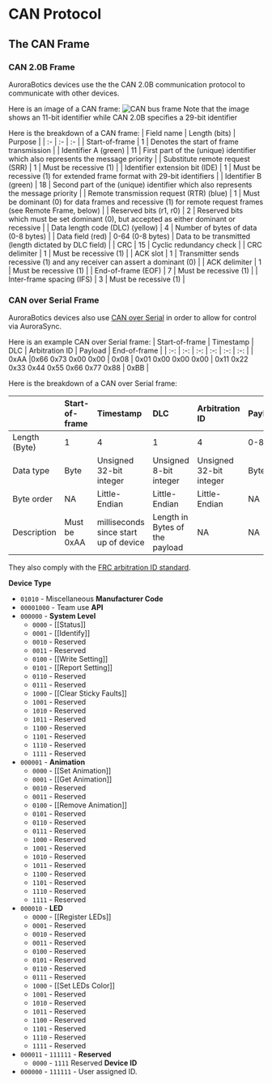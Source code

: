 
# CAN Protocol


## The CAN Frame

### CAN 2.0B Frame
AuroraBotics devices use the the CAN 2.0B communication protocol to communicate with other devices.

Here is an image of a CAN frame:
![CAN bus frame](/CAN-bus-frame.png)
<Callout type="info" emoji="ℹ">
Note that the image shows an 11-bit identifier while CAN 2.0B specifies a 29-bit identifier
</Callout>

Here is the breakdown of a CAN frame:
| Field name | Length (bits) | Purpose |
| :- | :- | :- |
| Start-of-frame | 1 | Denotes the start of frame transmission |
| Identifier A (green) | 11 | First part of the (unique) identifier which also represents the message priority |
| Substitute remote request (SRR) | 1 | Must be recessive (1) |
| Identifier extension bit (IDE) | 1 | Must be recessive (1) for extended frame format with 29-bit identifiers |
| Identifier B (green) | 18 | Second part of the (unique) identifier which also represents the message priority |
| Remote transmission request (RTR) (blue)	| 1 |	Must be dominant (0) for data frames and recessive (1) for remote request frames (see Remote Frame, below) |
| Reserved bits (r1, r0)	| 2 |	Reserved bits which must be set dominant (0), but accepted as either dominant or recessive |
| Data length code (DLC) (yellow)	| 4 |	Number of bytes of data (0-8 bytes) |
| Data field (red)	| 0-64 (0-8 bytes) | Data to be transmitted (length dictated by DLC field) |
| CRC	| 15 |	Cyclic redundancy check |
| CRC delimiter	| 1 |	Must be recessive (1) |
| ACK slot	| 1 |	Transmitter sends recessive (1) and any receiver can assert a dominant (0) |
| ACK delimiter	| 1 |	Must be recessive (1) |
| End-of-frame (EOF)	| 7 |	Must be recessive (1) |
| Inter-frame spacing (IFS)	| 3 |	Must be recessive (1) |

### CAN over Serial Frame
AuroraBotics devices also use [CAN over Serial](https://python-can.readthedocs.io/en/stable/interfaces/serial.html) in order to allow for control via AuroraSync.

Here is an example CAN over Serial frame:
| Start-of-frame | Timestamp | DLC | Arbitration ID | Payload | End-of-frame |
| :-: | :-: | :-: | :-: | :-: | :-: |
| 0xAA |0x66 0x73 0x00 0x00 | 0x08 | 0x01 0x00 0x00 0x00 | 0x11 0x22 0x33 0x44 0x55 0x66 0x77 0x88 | 0xBB |

Here is the breakdown of a CAN over Serial frame:

| | Start-of-frame | Timestamp | DLC | Arbitration ID | Payload | End-of-frame |
| :- | :- | :- | :- | :- | :- | :- |
| Length (Byte) | 1 | 4 | 1 | 4 | 0-8 | 1 |
| Data type | Byte | Unsigned 32-bit integer | Unsigned 8-bit integer | Unsigned 32-bit integer | Byte | Byte |
| Byte order | NA | Little-Endian | Little-Endian | Little-Endian | NA | NA |
| Description | Must be 0xAA | milliseconds since start up of device | Length in Bytes of the payload | NA | NA | Must be 0xBB |


They also comply with the [FRC arbitration ID standard](https://docs.wpilib.org/en/stable/docs/software/can-devices/can-addressing.html).



**Device Type**
* `01010` - Miscellaneous
**Manufacturer Code**
* `00001000` - Team use
**API**
* `000000` - **System Level**
	* `0000` - [[Status]]
	* `0001` - [[Identify]]
	* `0010` - Reserved
	* `0011` - Reserved
	* `0100` - [[Write Setting]]
	* `0101` - [[Report Setting]]
	* `0110` - Reserved
	* `0111` - Reserved
	* `1000` - [[Clear Sticky Faults]]
	* `1001` - Reserved
	* `1010` - Reserved
	* `1011` - Reserved
	* `1100` - Reserved
	* `1101` - Reserved
	* `1110` - Reserved
	* `1111` - Reserved
* `000001` - **Animation**
	* `0000` - [[Set Animation]]
	* `0001` - [[Get Animation]]
	* `0010` - Reserved
	* `0011` - Reserved
	* `0100` - [[Remove Animation]]
	* `0101` - Reserved
	* `0110` - Reserved
	* `0111` - Reserved
	* `1000` - Reserved
	* `1001` - Reserved
	* `1010` - Reserved
	* `1011` - Reserved
	* `1100` - Reserved
	* `1101` - Reserved
	* `1110` - Reserved
	* `1111` - Reserved
* `000010` - **LED**
	* `0000` - [[Register LEDs]]
	* `0001` - Reserved
	* `0010` - Reserved
	* `0011` - Reserved
	* `0100` - Reserved
	* `0101` - Reserved
	* `0110` - Reserved
	* `0111` - Reserved
	* `1000` - [[Set LEDs Color]]
	* `1001` - Reserved
	* `1010` - Reserved
	* `1011` - Reserved
	* `1100` - Reserved
	* `1101` - Reserved
	* `1110` - Reserved
	* `1111` - Reserved
* `000011` - `111111` - **Reserved**
	* `0000` - `1111` Reserved
**Device ID**
* `000000` - `111111` - User assigned ID.



